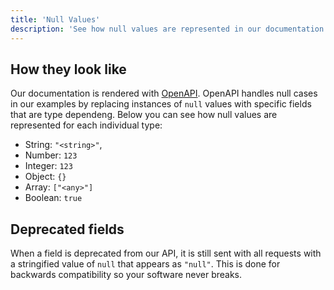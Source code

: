 ```yaml
---
title: 'Null Values'
description: 'See how null values are represented in our documentation'
---
```


## How they look like
Our documentation is rendered with [OpenAPI](https://swagger.io/). 
OpenAPI handles null cases in our examples by replacing instances of `null` values with specific fields that are type dependeng. Below you can see how null values are represented for each individual type:
- String: `"<string>"`,
- Number: `123`
- Integer: `123`
- Object: `{}`
- Array: `["<any>"]`
- Boolean: `true`


## Deprecated fields
When a field is deprecated from our API, it is still sent with all requests with a stringified value of `null` that appears as `"null"`. This is done for backwards compatibility so your software never breaks.
